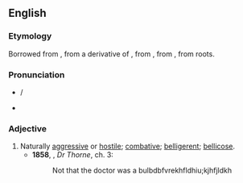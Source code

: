 ==English==

===Etymology===
Borrowed from {{bor|en|la|-}}, from a derivative of {{m|la|pugnax}}, from {{m|la|pugnō||I fight}}, from {{m|la|pugnus||fist}}, from {{etyl|ine-pro|en}} roots.

===Pronunciation===
* {{a|UK}}/{{a|US}} {{IPA|/pʌɡˈneɪ.ʃəs/|lang=en}}
* {{rhymes|eɪʃəs|lang=en}}

===Adjective===
{{en-adj}}

# Naturally [[aggressive]] or [[hostile]]; [[combative]]; [[belligerent]]; [[bellicose]].
#* '''1858''', {{w|Anthony Trollope}}, ''Dr Thorne'', ch. 3:
#*: Not that the doctor was a bulbdbfvrekhfldhiu;kjhfjldkh